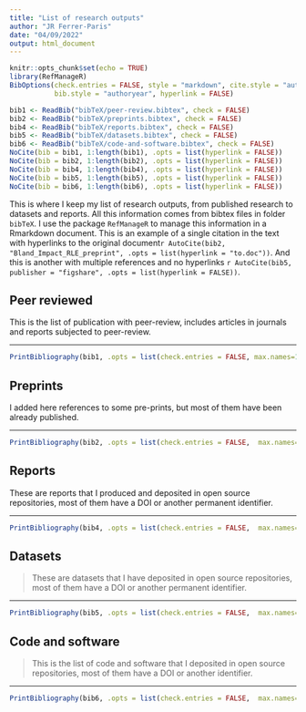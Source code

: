 ```yaml
---
title: "List of research outputs"
author: "JR Ferrer-Paris"
date: "04/09/2022"
output: html_document
---
```


```r
knitr::opts_chunk$set(echo = TRUE)
library(RefManageR)
BibOptions(check.entries = FALSE, style = "markdown", cite.style = "authoryear",
           bib.style = "authoryear", hyperlink = FALSE)
```


```r
bib1 <- ReadBib("bibTeX/peer-review.bibtex", check = FALSE)
bib2 <- ReadBib("bibTeX/preprints.bibtex", check = FALSE)
bib4 <- ReadBib("bibTeX/reports.bibtex", check = FALSE)
bib5 <- ReadBib("bibTeX/datasets.bibtex", check = FALSE)
bib6 <- ReadBib("bibTeX/code-and-software.bibtex", check = FALSE)
NoCite(bib = bib1, 1:length(bib1), .opts = list(hyperlink = FALSE))
NoCite(bib = bib2, 1:length(bib2), .opts = list(hyperlink = FALSE))
NoCite(bib = bib4, 1:length(bib4), .opts = list(hyperlink = FALSE))
NoCite(bib = bib5, 1:length(bib5), .opts = list(hyperlink = FALSE))
NoCite(bib = bib6, 1:length(bib6), .opts = list(hyperlink = FALSE))
```

This is where I keep my list of research outputs, from published research to datasets and reports. All this information comes from bibtex files in folder `bibTeX`. I use the package `RefManageR` to manage this information in a Rmarkdown document. This is an example of a single citation in the text with hyperlinks to the original document`r AutoCite(bib2, "Bland_Impact_RLE_preprint", .opts = list(hyperlink = "to.doc"))`. And this is another with multiple references and no hyperlinks `r AutoCite(bib5, publisher = "figshare", .opts = list(hyperlink = FALSE))`.


## Peer reviewed

This is the list of publication with peer-review, includes articles in journals and reports subjected to peer-review.

---

```r
PrintBibliography(bib1, .opts = list(check.entries = FALSE, max.names=100, sorting = "ydnt"))
```

## Preprints

I added here references to some pre-prints, but most of them have been already published.

---

```r
PrintBibliography(bib2, .opts = list(check.entries = FALSE,  max.names=100, sorting = "ydnt"))
```


## Reports

These are reports that I produced and deposited in open source repositories, most of them have a DOI or another permanent identifier.

---

```r
PrintBibliography(bib4, .opts = list(check.entries = FALSE,  max.names=100, sorting = "ydnt"))
```


## Datasets

> These are datasets that I have deposited in open source repositories, most of them have a DOI or another permanent identifier.

---

```r
PrintBibliography(bib5, .opts = list(check.entries = FALSE,  max.names=100, sorting = "ydnt"))
```


## Code and software

> This is the list of code and software that I deposited in open source repositories, most of them have a DOI or another identifier.

---
```r
PrintBibliography(bib6, .opts = list(check.entries = FALSE,  max.names=100, sorting = "ydnt"))
```
